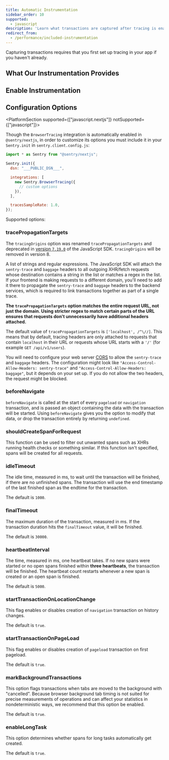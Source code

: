 ```yaml
---
title: Automatic Instrumentation
sidebar_order: 10
supported:
  - javascript
description: 'Learn what transactions are captured after tracing is enabled.'
redirect_from:
  - /performance/included-instrumentation
---
```


<Note>

Capturing transactions requires that you first <PlatformLink to="/performance/">set up tracing in your app</PlatformLink> if you haven't already.

</Note>

<PlatformContent includePath="performance/automatic-instrumentation-intro" />

## What Our Instrumentation Provides

<PlatformContent includePath="performance/what-instrumentation-provides" />

## Enable Instrumentation

<PlatformContent includePath="performance/enable-automatic-instrumentation" />

## Configuration Options

<PlatformSection supported={["javascript.nextjs"]} notSupported={["javascript"]}>

Though the `BrowserTracing` integration is automatically enabled in `@sentry/nextjs`, in order to customize its options you must include it in your `Sentry.init` in `sentry.client.config.js`:

```javascript
import * as Sentry from "@sentry/nextjs";

Sentry.init({
  dsn: "___PUBLIC_DSN___",

  integrations: [
    new Sentry.BrowserTracing({
      // custom options
    }),
  ],

  tracesSampleRate: 1.0,
});
```

</PlatformSection>

Supported options:

### tracePropagationTargets

<Note>

The `tracingOrigins` option was renamed `tracePropagationTargets` and deprecated in [version `7.19.0`](https://github.com/getsentry/sentry-javascript/releases/tag/7.19.0) of the JavaScript SDK. `tracingOrigins` will be removed in version 8.

</Note>

A list of strings and regular expressions. The JavaScript SDK will attach the `sentry-trace` and `baggage` headers to all outgoing XHR/fetch requests whose destination contains a string in the list or matches a regex in the list. If your frontend is making requests to a different domain, you'll need to add it there to propagate the `sentry-trace` and `baggage` headers to the backend services, which is required to link transactions together as part of a single trace.

**The `tracePropagationTargets` option matches the entire request URL, not just the domain. Using stricter regex to match certain parts of the URL ensures that requests don't unnecessarily have additional headers attached.**

The default value of `tracePropagationTargets` is `['localhost', /^\//]`. This means that by default, tracing headers are only attached to requests that contain `localhost` in their URL or requests whose URL starts with a `'/'` (for example `GET /api/v1/users`).

<PlatformContent includePath="performance/tracePropagationTargets-example" />

You will need to configure your web server [CORS](https://developer.mozilla.org/en-US/docs/Web/HTTP/Headers/Access-Control-Allow-Headers) to allow the `sentry-trace` and `baggage` headers. The configuration might look like `"Access-Control-Allow-Headers: sentry-trace"` and `"Access-Control-Allow-Headers: baggage"`, but it depends on your set up. If you do not allow the two headers, the request might be blocked.

### beforeNavigate

`beforeNavigate` is called at the start of every `pageload` or `navigation` transaction, and is passed an object containing the data with the transaction will be started. Using `beforeNavigate` gives you the option to modify that data, or drop the transaction entirely by returning `undefined`.

<PlatformContent includePath="performance/beforeNavigate-example" />

### shouldCreateSpanForRequest

This function can be used to filter out unwanted spans such as XHRs running
health checks or something similar. If this function isn't specified, spans
will be created for all requests.

<PlatformContent includePath="performance/filter-span-example" />

### idleTimeout

The idle time, measured in ms, to wait until the transaction will be finished, if there are no unfinished spans. The transaction will use the end timestamp of the last finished span as the endtime for the transaction.

The default is `1000`.

### finalTimeout

The maximum duration of the transaction, measured in ms. If the transaction duration hits the `finalTimeout` value, it will be finished.

The default is `30000`.

### heartbeatInterval

The time, measured in ms, one heartbeat takes. If no new spans were started or no open spans finished within **three heartbeats**, the transaction will be finished. The heartbeat count restarts whenever a new span is created or an open span is finished.

The default is `5000`.

### startTransactionOnLocationChange

This flag enables or disables creation of `navigation` transaction on history changes.

The default is `true`.

### startTransactionOnPageLoad

This flag enables or disables creation of `pageload` transaction on first pageload.

The default is `true`.

### markBackgroundTransactions

This option flags transactions when tabs are moved to the background with "cancelled". Because browser background tab timing is not suited for precise measurements of operations and can affect your statistics in nondeterministic ways, we recommend that this option be enabled.

The default is `true`.

### enableLongTask

This option determines whether spans for long tasks automatically get created.

The default is `true`.
